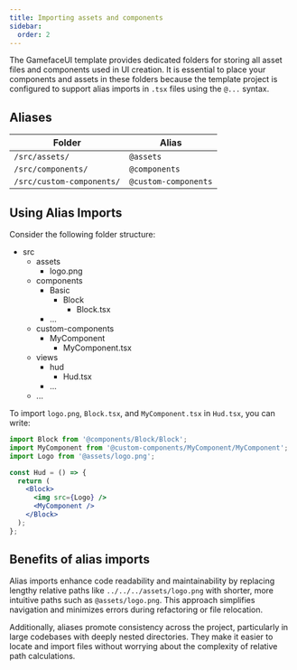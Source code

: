 ---
title: Importing assets and components
sidebar:
  order: 2
---

The GamefaceUI template provides dedicated folders for storing all asset files and components used in UI creation. It is essential to place your components and assets in these folders because the template project is configured to support alias imports in `.tsx` files using the `@...` syntax.

## Aliases

| Folder                     | Alias              |
|----------------------------|--------------------|
| `/src/assets/`             | `@assets`         |
| `/src/components/`         | `@components`     |
| `/src/custom-components/`  | `@custom-components` |

## Using Alias Imports

Consider the following folder structure:

<FileTree>

- src
  - assets
    - logo.png
  - components
    - Basic
      - Block
        - Block.tsx
    - ...
  - custom-components
    - MyComponent
      - MyComponent.tsx
  - views
    - hud
      - Hud.tsx
    - ...
  - ...

</FileTree>

To import `logo.png`, `Block.tsx`, and `MyComponent.tsx` in `Hud.tsx`, you can write:

```jsx title="/src/views/hud/Hud.tsx" ins="@assets" ins="@components" ins="@custom-components"
import Block from '@components/Block/Block';
import MyComponent from '@custom-components/MyComponent/MyComponent';
import Logo from '@assets/logo.png';

const Hud = () => {
  return (
    <Block>
      <img src={Logo} />
      <MyComponent />
    </Block>
  );
};
```

## Benefits of alias imports

Alias imports enhance code readability and maintainability by replacing lengthy relative paths like `../../../assets/logo.png` with shorter, more intuitive paths such as `@assets/logo.png`. This approach simplifies navigation and minimizes errors during refactoring or file relocation.

Additionally, aliases promote consistency across the project, particularly in large codebases with deeply nested directories. They make it easier to locate and import files without worrying about the complexity of relative path calculations.
